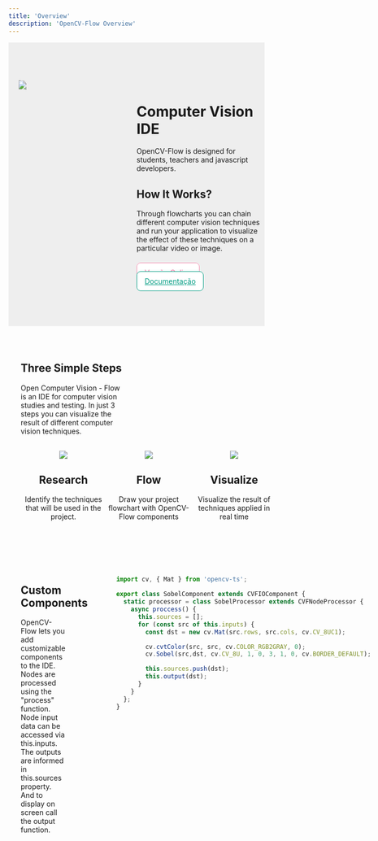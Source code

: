 ```yaml
---
title: 'Overview'
description: 'OpenCV-Flow Overview'
---
```



<div style="padding: 80px 0; margin: 0 0 70px  0; background-color: #eeeeee">
    <div style="width: 100%; max-width: 1400px; margin: 0 auto; display: flex; flex-direction: row;">
        <div style="flex: 1">
            <div style="
                -webkit-transform: scale(0.9) perspective(800px)
                rotateY(+41deg) rotateX(5deg) rotate(2deg);
                transform: scale(1) perspective(800px) rotateY(+41deg)
                rotateX(5deg) rotate(2deg);
            ">
                <img src="../assets/bg_remove.webp" />
            </div>
        </div>
        <div style="flex: 1">
            <div class="work-text-full">
            <div class="work-text">
                <h1>Computer Vision IDE</h1>
                <p>
                    OpenCV-Flow is designed for students, teachers and javascript developers.
                </p>
                <h2>How It Works?</h2>
                <p>
                    Through flowcharts you can chain different computer vision
                    techniques and run your application to visualize the effect
                    of these techniques on a particular video or image.
                </p>
                <br />
                <a href="https://online.opencvflow.org/" style="background-color: #fff; padding:10px 15px; border-radius:8px; border:1px solid rgb(244, 143, 177); color: rgb(236, 106, 150);  margin-right: 10px;">
                    Versão Online
                </a>
                <a href="/pt/installation" style="background-color: #fff; padding:10px 15px; border-radius:8px; border:1px solid rgb(0, 156, 130); color: rgb(0, 156, 130);">
                    Documentação
                </a>
            </div>
            </div>
        </div>
    </div>
</div>

<div style="width: 100%; max-width: 1400px; margin: 0 auto; padding: 0 24px;">

<div style="width: 40%; margin-bottom: 30px">

## Three Simple Steps

Open Computer Vision - Flow is an IDE for computer vision studies and testing.
In just 3 steps you can visualize the result of different computer vision techniques.

</div>

<div style="display: flex; flex-direction: row; margin-bottom: 80px; text-align: center">
    <div style="flex: 1">
        <div style="width: 40%; margin: 0 auto; ">
            <img src="../assets/pesquisa.webp" />
        </div>
        <h2>Research</h2>
        <p>Identify the techniques that will be used in the project.</p>
    </div>
    <div style="flex: 1">
        <div style="width: 40%; margin: 0 auto; ">
            <img src="../assets/fluxo.webp" />
        </div>
        <h2>Flow</h2>
        <p>Draw your project flowchart with OpenCV-Flow components</p>
    </div>
    <div style="flex: 1">
        <div style="width: 40%; margin: 0 auto; ">
            <img src="../assets/visualizar.webp" />
        </div>
        <h2>Visualize</h2>
        <p>Visualize the result of techniques applied in real time</p>
    </div>
</div>

<div style="display: flex; flex-direction: row">
    <div style="flex: 1;">
        <h2>Custom Components</h2>
        <p style="padding-right: 100px">
            OpenCV-Flow lets you add customizable components to the IDE.
            Nodes are processed using the "process" function. Node input
            data can be accessed via this.inputs. The outputs are
            informed in this.sources property. And to display on screen
            call the output function.
        </p>
    </div>
    
<div style="flex: 1">

```typescript
import cv, { Mat } from 'opencv-ts';

export class SobelComponent extends CVFIOComponent {
  static processor = class SobelProcessor extends CVFNodeProcessor {
    async proccess() {
      this.sources = [];
      for (const src of this.inputs) {
        const dst = new cv.Mat(src.rows, src.cols, cv.CV_8UC1);

        cv.cvtColor(src, src, cv.COLOR_RGB2GRAY, 0);
        cv.Sobel(src,dst, cv.CV_8U, 1, 0, 3, 1, 0, cv.BORDER_DEFAULT);

        this.sources.push(dst);
        this.output(dst);
      }
    }
  };
}
```

</div>
</div>

</div>
